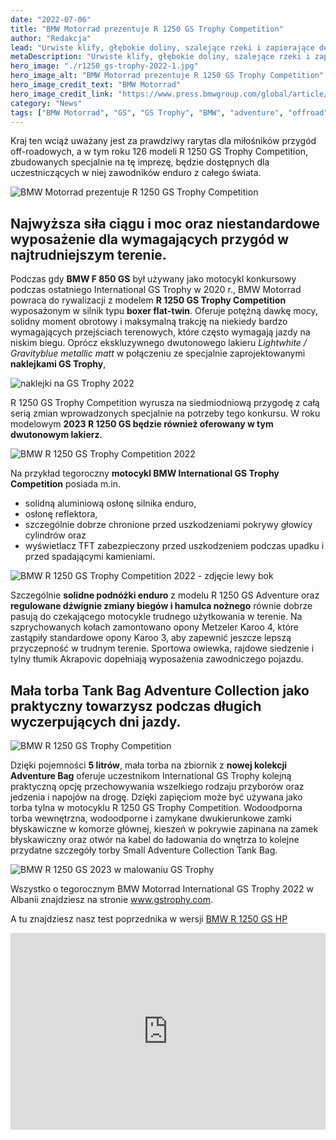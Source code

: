 ```yaml
---
date: "2022-07-06"
title: "BMW Motorrad prezentuje R 1250 GS Trophy Competition"
author: "Redakcja"
lead: "Urwiste klify, głębokie doliny, szalejące rzeki i zapierające dech w piersiach wybrzeże Morza Śródziemnego to wymagający teren BMW Motorrad International GS Trophy w dniach od 4 do 10 września 2022 r. w Albanii."
metaDescription: "Urwiste klify, głębokie doliny, szalejące rzeki i zapierające dech w piersiach wybrzeże Morza Śródziemnego to wymagający teren BMW Motorrad International GS Trophy w dniach od 4 do 10 września 2022 r. w Albanii."
hero_image: "./r1250_gs-trophy-2022-1.jpg"
hero_image_alt: "BMW Motorrad prezentuje R 1250 GS Trophy Competition"
hero_image_credit_text: "BMW Motorrad"
hero_image_credit_link: "https://www.press.bmwgroup.com/global/article/detail/T0400653EN/bmw-motorrad-presents-the-r-1250-gs-trophy-competition"
category: "News"
tags: ["BMW Motorrad", "GS", "GS Trophy", "BMW", "adventure", "offroad"]
---
```

Kraj ten wciąż uważany jest za prawdziwy rarytas dla miłośników przygód off-roadowych, a w tym roku 126 modeli R 1250 GS Trophy Competition, zbudowanych specjalnie na tę imprezę, będzie dostępnych dla uczestniczących w niej zawodników enduro z całego świata.

![BMW Motorrad prezentuje R 1250 GS Trophy Competition](./r1250_gs-trophy-2022-1.jpg)

## Najwyższa siła ciągu i moc oraz niestandardowe wyposażenie dla wymagających przygód w najtrudniejszym terenie.

Podczas gdy **BMW F 850 GS** był używany jako motocykl konkursowy podczas ostatniego International GS Trophy w 2020 r., BMW Motorrad powraca do rywalizacji z modelem **R 1250 GS Trophy Competition** wyposażonym w silnik typu **boxer flat-twin**. Oferuje potężną dawkę mocy, solidny moment obrotowy i maksymalną trakcję na niekiedy bardzo wymagających przejściach terenowych, które często wymagają jazdy na niskim biegu. Oprócz ekskluzywnego dwutonowego lakieru _Lightwhite / Gravityblue metallic matt_ w połączeniu ze specjalnie zaprojektowanymi **naklejkami GS Trophy**,

![naklejki na GS Trophy 2022](./r1250_gs-trophy-2022-5.jpg)

R 1250 GS Trophy Competition wyrusza na siedmiodniową przygodę z całą serią zmian wprowadzonych specjalnie na potrzeby tego konkursu. W roku modelowym **2023 R 1250 GS będzie również oferowany w tym dwutonowym lakierz**.

![BMW R 1250 GS Trophy Competition 2022](./r1250_gs-trophy-2022-2.jpg)

Na przykład tegoroczny **motocykl BMW International GS Trophy Competition** posiada m.in.
- solidną aluminiową osłonę silnika enduro,
- osłonę reflektora, 
- szczególnie dobrze chronione przed uszkodzeniami pokrywy głowicy cylindrów oraz 
- wyświetlacz TFT zabezpieczony przed uszkodzeniem podczas upadku i przed spadającymi kamieniami.

![BMW R 1250 GS Trophy Competition 2022 - zdjęcie lewy bok](./r1250_gs-trophy-2022-3.jpg)

Szczególnie **solidne podnóżki enduro** z modelu R 1250 GS Adventure oraz **regulowane dźwignie zmiany biegów i hamulca nożnego** równie dobrze pasują do czekającego motocykle trudnego użytkowania w terenie. Na szprychowanych kołach zamontowano opony Metzeler Karoo 4, które zastąpiły standardowe opony Karoo 3, aby zapewnić jeszcze lepszą przyczepność w trudnym terenie. Sportowa owiewka, rajdowe siedzenie i tylny tłumik Akrapovic dopełniają wyposażenia zawodniczego pojazdu.

## Mała torba Tank Bag Adventure Collection jako praktyczny towarzysz podczas długich wyczerpujących dni jazdy.

![BMW R 1250 GS Trophy Competition](./r1250_gs-trophy-2022-4.jpg)

Dzięki pojemności **5 litrów**, mała torba na zbiornik z **nowej kolekcji Adventure Bag** oferuje uczestnikom International GS Trophy kolejną praktyczną opcję przechowywania wszelkiego rodzaju przyborów oraz jedzenia i napojów na drogę. Dzięki zapięciom może być używana jako torba tylna w motocyklu R 1250 GS Trophy Competition. Wodoodporna torba wewnętrzna, wodoodporne i zamykane dwukierunkowe zamki błyskawiczne w komorze głównej, kieszeń w pokrywie zapinana na zamek błyskawiczny oraz otwór na kabel do ładowania do wnętrza to kolejne przydatne szczegóły torby Small Adventure Collection Tank Bag.

![BMW  R 1250 GS 2023 w malowaniu GS Trophy](./r1250_gs-trophy-2022-6.jpg)

Wszystko o tegorocznym BMW Motorrad International GS Trophy 2022 w Albanii znajdziesz na stronie <a target="_blank" rel="noreferrer noopener" href="https://www.bmw-motorrad.pl/pl/experience/gs-trophy-2022.html">www.gstrophy.com</a>.

A tu znajdziesz nasz test poprzednika w wersji [BMW R 1250 GS HP](https://mototrips.pl/moto-test/bmw-r-1250-gs-rocznik-2020-wersja-hp-recenzja-w-trasie/)

<iframe width="100%" height="315" src="https://www.youtube.com/embed/4Bi5qtWvrDc" title="YouTube video player" frameborder="0" allow="accelerometer; autoplay; clipboard-write; encrypted-media; gyroscope; picture-in-picture" allowfullscreen></iframe>


